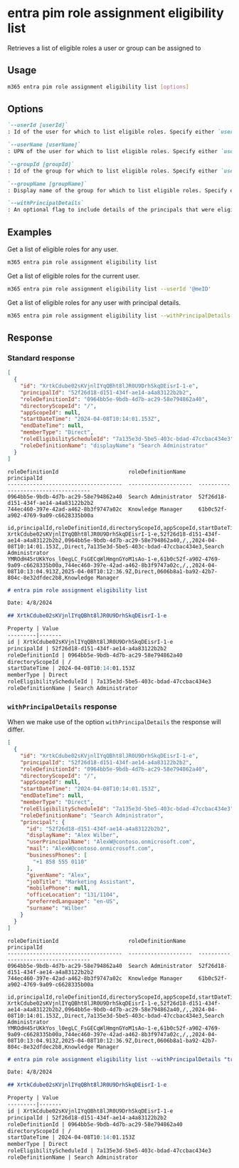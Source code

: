 
# entra pim role assignment eligibility list

Retrieves a list of eligible roles a user or group can be assigned to

## Usage

```sh
m365 entra pim role assignment eligibility list [options]
```

## Options

```md definition-list
`--userId [userId]`
: Id of the user for which to list eligible roles. Specify either `userId`, `userName`, `groupId` or `groupName`. If not specified, all eligible roles will be listed.

`--userName [userName]`
: UPN of the user for which to list eligible roles. Specify either `userId`, `userName`, `groupId` or `groupName`. If not specified, all eligible roles will be listed.

`--groupId [groupId]`
: Id of the group for which to list eligible roles. Specify either `userId`, `userName`, `groupId` or `groupName`. If not specified, all eligible roles will be listed.

`--groupName [groupName]`
: Display name of the group for which to list eligible roles. Specify either `userId`, `userName`, `groupId` or `groupName`. If not specified, all eligible roles will be listed.

`--withPrincipalDetails`
: An optional flag to include details of the principals that were eligible for a role.
```

<Global />

## Examples

Get a list of eligible roles for any user.

```sh
m365 entra pim role assignment eligibility list
```

Get a list of eligible roles for the current user.

```sh
m365 entra pim role assignment eligibility list --userId '@meID'
```

Get a list of eligible roles for any user with principal details.

```sh
m365 entra pim role assignment eligibility list --withPrincipalDetails
```

## Response

### Standard response

<Tabs>
  <TabItem value="JSON">

  ```json
  [
    {
      "id": "XrtkCdube02sKVjnlIYqQBht8lJR0U9DrhSkqDEisrI-1-e",
      "principalId": "52f26d18-d151-434f-ae14-a4a83122b2b2",
      "roleDefinitionId": "0964bb5e-9bdb-4d7b-ac29-58e794862a40",
      "directoryScopeId": "/",
      "appScopeId": null,
      "startDateTime": "2024-04-08T10:14:01.153Z",
      "endDateTime": null,
      "memberType": "Direct",
      "roleEligibilityScheduleId": "7a135e3d-5be5-403c-bdad-47ccbac434e3",
      "roleDefinitionName": "displayName": "Search Administrator"
    }  
  ]
  ```

  </TabItem>
  <TabItem value="Text">

  ```text
  roleDefinitionId                      roleDefinitionName    principalId
  ------------------------------------  --------------------  ------------------------------------
  0964bb5e-9bdb-4d7b-ac29-58e794862a40  Search Administrator  52f26d18-d151-434f-ae14-a4a83122b2b2
  744ec460-397e-42ad-a462-8b3f9747a02c  Knowledge Manager     61b0c52f-a902-4769-9a09-c6628335b00a
  ```

  </TabItem>
  <TabItem value="CSV">

  ```csv
  id,principalId,roleDefinitionId,directoryScopeId,appScopeId,startDateTime,endDateTime,memberType,roleEligibilityScheduleId,roleDefinitionName
  XrtkCdube02sKVjnlIYqQBht8lJR0U9DrhSkqDEisrI-1-e,52f26d18-d151-434f-ae14-a4a83122b2b2,0964bb5e-9bdb-4d7b-ac29-58e794862a40,/,,2024-04-08T10:14:01.153Z,,Direct,7a135e3d-5be5-403c-bdad-47ccbac434e3,Search Administrator
  YMROdH45rUKkYos_l0egLC_FsGECqWlHmgnGYoM1sAo-1-e,61b0c52f-a902-4769-9a09-c6628335b00a,744ec460-397e-42ad-a462-8b3f9747a02c,/,,2024-04-08T10:13:04.913Z,2025-04-08T10:12:36.9Z,Direct,0606b8a1-ba92-42b7-804c-8e32dfdec2b8,Knowledge Manager
  ```

  </TabItem>
  <TabItem value="Markdown">

  ```md
  # entra pim role assignment eligibility list

  Date: 4/8/2024

  ## XrtkCdube02sKVjnlIYqQBht8lJR0U9DrhSkqDEisrI-1-e

  Property | Value
  ---------|-------
  id | XrtkCdube02sKVjnlIYqQBht8lJR0U9DrhSkqDEisrI-1-e
  principalId | 52f26d18-d151-434f-ae14-a4a83122b2b2
  roleDefinitionId | 0964bb5e-9bdb-4d7b-ac29-58e794862a40
  directoryScopeId | /
  startDateTime | 2024-04-08T10:14:01.153Z
  memberType | Direct
  roleEligibilityScheduleId | 7a135e3d-5be5-403c-bdad-47ccbac434e3
  roleDefinitionName | Search Administrator
  ```

  </TabItem>
</Tabs>

### `withPrincipalDetails` response

When we make use of the option `withPrincipalDetails` the response will differ. 

<Tabs>
  <TabItem value="JSON">

  ```json
  [
    {
      "id": "XrtkCdube02sKVjnlIYqQBht8lJR0U9DrhSkqDEisrI-1-e",
      "principalId": "52f26d18-d151-434f-ae14-a4a83122b2b2",
      "roleDefinitionId": "0964bb5e-9bdb-4d7b-ac29-58e794862a40",
      "directoryScopeId": "/",
      "appScopeId": null,
      "startDateTime": "2024-04-08T10:14:01.153Z",
      "endDateTime": null,
      "memberType": "Direct",
      "roleEligibilityScheduleId": "7a135e3d-5be5-403c-bdad-47ccbac434e3",
      "roleDefinitionName": "Search Administrator",
      "principal": {
        "id": "52f26d18-d151-434f-ae14-a4a83122b2b2",
        "displayName": "Alex Wilber",
        "userPrincipalName": "AlexW@contoso.onmicrosoft.com",
        "mail": "AlexW@contoso.onmicrosoft.com",
        "businessPhones": [
          "+1 858 555 0110"
        ],
        "givenName": "Alex",
        "jobTitle": "Marketing Assistant",
        "mobilePhone": null,
        "officeLocation": "131/1104",
        "preferredLanguage": "en-US",
        "surname": "Wilber"
      }
    }
  ]
  ```

  </TabItem>
  <TabItem value="Text">

  ```text
  roleDefinitionId                      roleDefinitionName    principalId
  ------------------------------------  --------------------  ------------------------------------
  0964bb5e-9bdb-4d7b-ac29-58e794862a40  Search Administrator  52f26d18-d151-434f-ae14-a4a83122b2b2
  744ec460-397e-42ad-a462-8b3f9747a02c  Knowledge Manager     61b0c52f-a902-4769-9a09-c6628335b00a
  ```

  </TabItem>
  <TabItem value="CSV">

  ```csv
  id,principalId,roleDefinitionId,directoryScopeId,appScopeId,startDateTime,endDateTime,memberType,roleEligibilityScheduleId,roleDefinitionName
  XrtkCdube02sKVjnlIYqQBht8lJR0U9DrhSkqDEisrI-1-e,52f26d18-d151-434f-ae14-a4a83122b2b2,0964bb5e-9bdb-4d7b-ac29-58e794862a40,/,,2024-04-08T10:14:01.153Z,,Direct,7a135e3d-5be5-403c-bdad-47ccbac434e3,Search Administrator
  YMROdH45rUKkYos_l0egLC_FsGECqWlHmgnGYoM1sAo-1-e,61b0c52f-a902-4769-9a09-c6628335b00a,744ec460-397e-42ad-a462-8b3f9747a02c,/,,2024-04-08T10:13:04.913Z,2025-04-08T10:12:36.9Z,Direct,0606b8a1-ba92-42b7-804c-8e32dfdec2b8,Knowledge Manager
  ```

  </TabItem>
  <TabItem value="Markdown">

  ```md
  # entra pim role assignment eligibility list --withPrincipalDetails "true"

  Date: 4/8/2024

  ## XrtkCdube02sKVjnlIYqQBht8lJR0U9DrhSkqDEisrI-1-e

  Property | Value
  ---------|-------
  id | XrtkCdube02sKVjnlIYqQBht8lJR0U9DrhSkqDEisrI-1-e
  principalId | 52f26d18-d151-434f-ae14-a4a83122b2b2
  roleDefinitionId | 0964bb5e-9bdb-4d7b-ac29-58e794862a40
  directoryScopeId | /
  startDateTime | 2024-04-08T10:14:01.153Z
  memberType | Direct
  roleEligibilityScheduleId | 7a135e3d-5be5-403c-bdad-47ccbac434e3
  roleDefinitionName | Search Administrator
  ```

  </TabItem>
</Tabs>